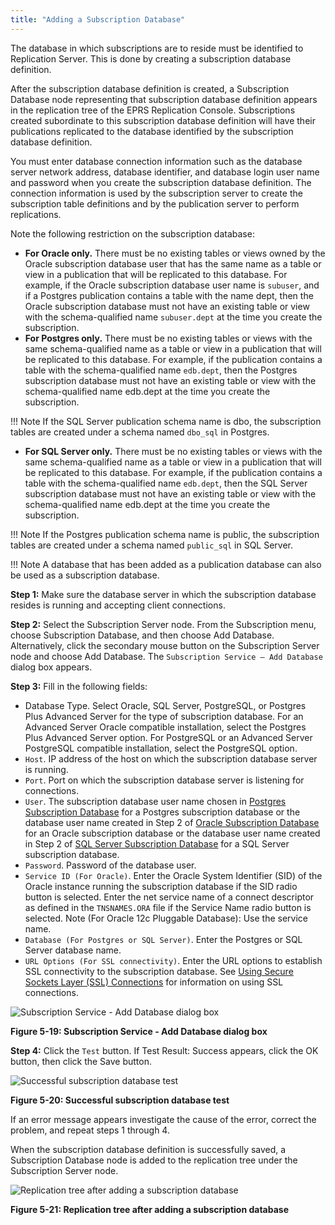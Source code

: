 ```yaml
---
title: "Adding a Subscription Database"
---
```


<div id="adding_subscription_database" class="registered_link"></div>

The database in which subscriptions are to reside must be identified to Replication Server. This is done by creating a subscription database definition.

After the subscription database definition is created, a Subscription Database node representing that subscription database definition appears in the replication tree of the EPRS Replication Console. Subscriptions created subordinate to this subscription database definition will have their publications replicated to the database identified by the subscription database definition.

You must enter database connection information such as the database server network address, database identifier, and database login user name and password when you create the subscription database definition. The connection information is used by the subscription server to create the subscription table definitions and by the publication server to perform replications.

Note the following restriction on the subscription database:

-   **For Oracle only.** There must be no existing tables or views owned by the Oracle subscription database user that has the same name as a table or view in a publication that will be replicated to this database. For example, if the Oracle subscription database user name is `subuser`, and if a Postgres publication contains a table with the name dept, then the Oracle subscription database must not have an existing table or view with the schema-qualified name `subuser.dept` at the time you create the subscription.
-   **For Postgres only.** There must be no existing tables or views with the same schema-qualified name as a table or view in a publication that will be replicated to this database. For example, if the publication contains a table with the schema-qualified name `edb.dept`, then the Postgres subscription database must not have an existing table or view with the schema-qualified name edb.dept at the time you create the subscription.

!!! Note
    If the SQL Server publication schema name is dbo, the subscription tables are created under a schema named `dbo_sql` in Postgres.

-   **For SQL Server only.** There must be no existing tables or views with the same schema-qualified name as a table or view in a publication that will be replicated to this database. For example, if the publication contains a table with the schema-qualified name `edb.dept`, then the SQL Server subscription database must not have an existing table or view with the schema-qualified name edb.dept at the time you create the subscription.

!!! Note
    If the Postgres publication schema name is public, the subscription tables are created under a schema named `public_sql` in SQL Server.

!!! Note
    A database that has been added as a publication database can also be used as a subscription database.

**Step 1:** Make sure the database server in which the subscription database resides is running and accepting client connections.

**Step 2:** Select the Subscription Server node. From the Subscription menu, choose Subscription Database, and then choose Add Database. Alternatively, click the secondary mouse button on the Subscription Server node and choose Add Database. The `Subscription Service – Add Database` dialog box appears.

**Step 3:** Fill in the following fields:

-   Database Type. Select Oracle, SQL Server, PostgreSQL, or Postgres Plus Advanced Server for the type of subscription database. For an Advanced Server Oracle compatible installation, select the Postgres Plus Advanced Server option. For PostgreSQL or an Advanced Server PostgreSQL compatible installation, select the PostgreSQL option.
-   `Host`. IP address of the host on which the subscription database server is running.
-   `Port`. Port on which the subscription database server is listening for connections.
-   `User`. The subscription database user name chosen in [Postgres Subscription Database](../01_prerequisites/05_preparing_sub_database/#postgres_sub_database) for a Postgres subscription database or the database user name created in Step 2 of [Oracle Subscription Database](../01_prerequisites/05_preparing_sub_database/#oracle_sub_database) for an Oracle subscription database or the database user name created in Step 2 of [SQL Server Subscription Database](../01_prerequisites/05_preparing_sub_database/#sql_sub_database) for a SQL Server subscription database.
-   `Password`. Password of the database user.
-   `Service ID (For Oracle)`. Enter the Oracle System Identifier (SID) of the Oracle instance running the subscription database if the SID radio button is selected. Enter the net service name of a connect descriptor as defined in the `TNSNAMES.ORA` file if the Service Name radio button is selected. Note (For Oracle 12c Pluggable Database): Use the service name.
-   `Database (For Postgres or SQL Server)`. Enter the Postgres or SQL Server database name.
-   `URL Options (For SSL connectivity)`. Enter the URL options to establish SSL connectivity to the subscription database. See [Using Secure Sockets Layer (SSL) Connections](../../07_common_operations/11_using_ssl_connections/#using_ssl_connections) for information on using SSL connections.

![Subscription Service - Add Database dialog box](../../images/image81.png)

**Figure 5-19: Subscription Service - Add Database dialog box**

**Step 4:** Click the `Test` button. If Test Result: Success appears, click the OK button, then click the Save button.

![Successful subscription database test](../../images/image82.png)

**Figure 5-20: Successful subscription database test**

If an error message appears investigate the cause of the error, correct the problem, and repeat steps 1 through 4.

When the subscription database definition is successfully saved, a Subscription Database node is added to the replication tree under the Subscription Server node.

![Replication tree after adding a subscription database](../../images/image83.png)

**Figure 5-21: Replication tree after adding a subscription database**
